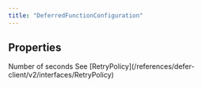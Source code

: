 ```yaml
---
title: "DeferredFunctionConfiguration"
---
```


## Properties

<ResponseField name="concurrency" type="number" />
<ResponseField name="maxConcurrencyAction" type="keep | cancel" />
<ResponseField name="maxDuration" type="number">
  Number of seconds
</ResponseField>
<ResponseField name="retry" type="number | boolean | Partial<RetryPolicy>">
  See [RetryPolicy](/references/defer-client/v2/interfaces/RetryPolicy)
</ResponseField>

